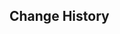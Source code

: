 {{Repertoire of Myriad Melodies Score
|name        = Inazuma
|image       = Repertoire of Myriad Melodies Cover 25.png
|album       = Inazuma: Realm of Tranquil Eternity
|order       = 1
|soundtrack  = Inazuma (Soundtrack)
|bpm         = 149
|duration    = 2m 22s
|level_1     = Normal
|stars_1     = 1
|reward_1    = Repertoire Coins*20
|notes_1     = 136
|level_2     = Hard
|stars_2     = 3
|reward_2    = Repertoire Coins*40
|notes_2     = 237
|level_3     = Pro
|stars_3     = 4
|reward_3    = Repertoire Coins*60
|notes_3     = 283
|level_4     = Legendary
|stars_4     = 6
|notes_4     = 463
}}

==Change History==
{{Change History|5.3}}